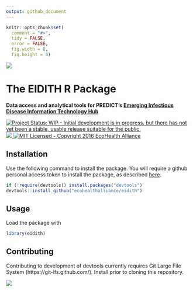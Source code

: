 ```yaml
---
output: github_document
---
```


<!-- README.md is generated from README.Rmd. Please edit that file -->

```r
knitr::opts_chunk$set(
  comment = "#>",
  tidy = FALSE,
  error = FALSE,
  fig.width = 8,
  fig.height = 8)
```

![](inst/images/README-eidith-logo-2014.png)

# The EIDITH R Package

**Data access and analytical tools for PREDICT's [Emerging Infectious Disease Information Technology Hub](https://www.eidith.org/)**

[![Project Status: WIP - Initial development is in progress, but there has not yet been a stable, usable release suitable for the public.](http://www.repostatus.org/badges/latest/wip.svg)](http://www.repostatus.org/#wip)
<a href="https://travis-ci.org/ecohealthalliance/eidith"> <object data="https://img.shields.io/badge/build-unknown-lightgrey.svg" type="image/png">
    <img src="https://travis-ci.org/ecohealthalliance/eidith.svg?branch=master" />
  </object></a>
[![MIT Licensed - Copyright 2016 EcoHealth Alliance](https://img.shields.io/badge/license-MIT-blue.svg)](https://badges.mit-license.org/)

## Installation

Use the following command to install the package.  You will require a github
personal access token to install the package, as described [here](http://happygitwithr.com/api-tokens.html).

```r
if (!require(devtools)) install.packages("devtools")
devtools::install_github("ecohealthalliance/eidith")
```

## Usage

Load the package with

```r
library(eidith)
```

## Contributing

Contributing to development of devtools currently requires Git Large File
System (https://git-lfs.github.com/). Install prior to cloning this repository.


![](inst/images/README-predictfooter.png)
